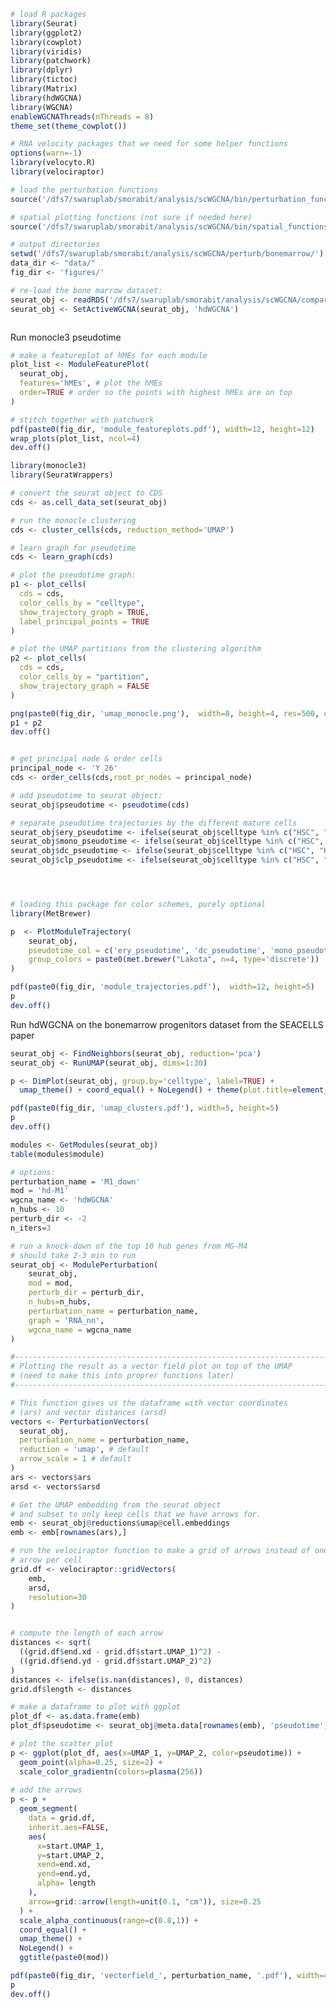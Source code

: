 
```r

# load R packages
library(Seurat)
library(ggplot2)
library(cowplot)
library(viridis)
library(patchwork)
library(dplyr)
library(tictoc)
library(Matrix)
library(hdWGCNA)
library(WGCNA)
enableWGCNAThreads(nThreads = 8)
theme_set(theme_cowplot())

# RNA velocity packages that we need for some helper functions
options(warn=-1)
library(velocyto.R)
library(velociraptor)

# load the perturbation functions 
source('/dfs7/swaruplab/smorabit/analysis/scWGCNA/bin/perturbation_functions.R')

# spatial plotting functions (not sure if needed here)
source('/dfs7/swaruplab/smorabit/analysis/scWGCNA/bin/spatial_functions.R')

# output directories
setwd('/dfs7/swaruplab/smorabit/analysis/scWGCNA/perturb/bonemarrow/')
data_dir <- "data/"
fig_dir <- 'figures/'

# re-load the bone marrow dataset:
seurat_obj <- readRDS('/dfs7/swaruplab/smorabit/analysis/scWGCNA/compare_seacells/data/seacells_hdWGCNA.rds')
seurat_obj <- SetActiveWGCNA(seurat_obj, 'hdWGCNA')



```

Run monocle3 pseudotime

```r

# make a featureplot of hMEs for each module
plot_list <- ModuleFeaturePlot(
  seurat_obj,
  features='hMEs', # plot the hMEs
  order=TRUE # order so the points with highest hMEs are on top
)

# stitch together with patchwork
pdf(paste0(fig_dir, 'module_featureplots.pdf'), width=12, height=12)
wrap_plots(plot_list, ncol=4)
dev.off()

library(monocle3)
library(SeuratWrappers)

# convert the seurat object to CDS
cds <- as.cell_data_set(seurat_obj)

# run the monocle clustering
cds <- cluster_cells(cds, reduction_method='UMAP')

# learn graph for pseudotime
cds <- learn_graph(cds)

# plot the pseudotime graph:
p1 <- plot_cells(
  cds = cds,
  color_cells_by = "celltype",
  show_trajectory_graph = TRUE,
  label_principal_points = TRUE
) 

# plot the UMAP partitions from the clustering algorithm
p2 <- plot_cells(
  cds = cds,
  color_cells_by = "partition",
  show_trajectory_graph = FALSE
)

png(paste0(fig_dir, 'umap_monocle.png'),  width=8, height=4, res=500, units='in')
p1 + p2
dev.off()


# get principal node & order cells
principal_node <- 'Y_26'
cds <- order_cells(cds,root_pr_nodes = principal_node)

# add pseudotime to seurat object:
seurat_obj$pseudotime <- pseudotime(cds)

# separate pseudotime trajectories by the different mature cells
seurat_obj$ery_pseudotime <- ifelse(seurat_obj$celltype %in% c("HSC", "MEP", 'Ery'), seurat_obj$pseudotime, NA)
seurat_obj$mono_pseudotime <- ifelse(seurat_obj$celltype %in% c("HSC", "HMP", 'Mono'), seurat_obj$pseudotime, NA)
seurat_obj$dc_pseudotime <- ifelse(seurat_obj$celltype %in% c("HSC", "HMP", 'DCPre', 'cDC', 'pDC'), seurat_obj$pseudotime, NA)
seurat_obj$clp_pseudotime <- ifelse(seurat_obj$celltype %in% c("HSC", "HMP", 'CLP'), seurat_obj$pseudotime, NA)




# loading this package for color schemes, purely optional
library(MetBrewer)

p  <- PlotModuleTrajectory(
    seurat_obj,
    pseudotime_col = c('ery_pseudotime', 'dc_pseudotime', 'mono_pseudotime', 'clp_pseudotime'),
    group_colors = paste0(met.brewer("Lakota", n=4, type='discrete'))
)

pdf(paste0(fig_dir, 'module_trajectories.pdf'),  width=12, height=5)
p
dev.off()


```

Run hdWGCNA on the bonemarrow progenitors dataset from the SEACELLS paper 

```r

seurat_obj <- FindNeighbors(seurat_obj, reduction='pca')
seurat_obj <- RunUMAP(seurat_obj, dims=1:30)

p <- DimPlot(seurat_obj, group.by='celltype', label=TRUE) +
  umap_theme() + coord_equal() + NoLegend() + theme(plot.title=element_blank())

pdf(paste0(fig_dir, 'umap_clusters.pdf'), width=5, height=5)
p
dev.off()

modules <- GetModules(seurat_obj)
table(modules$module)

# options:
perturbation_name = 'M1_down'
mod = 'hd-M1'
wgcna_name <- 'hdWGCNA'
n_hubs <- 10
perturb_dir <- -2
n_iters=3

# run a knock-down of the top 10 hub genes from MG-M4
# should take 2-3 min to run
seurat_obj <- ModulePerturbation(
    seurat_obj, 
    mod = mod,
    perturb_dir = perturb_dir,
    n_hubs=n_hubs,
    perturbation_name = perturbation_name,
    graph = 'RNA_nn',
    wgcna_name = wgcna_name
)

#-------------------------------------------------------------------------#
# Plotting the result as a vector field plot on top of the UMAP
# (need to make this into proprer functions later)
#-------------------------------------------------------------------------#

# This function gives us the dataframe with vector coordinates 
# (ars) and vector distances (arsd)
vectors <- PerturbationVectors(
  seurat_obj,
  perturbation_name = perturbation_name,
  reduction = 'umap', # default
  arrow_scale = 1 # default
)
ars <- vectors$ars 
arsd <- vectors$arsd

# Get the UMAP embedding from the seurat object 
# and subset to only keep cells that we have arrows for.
emb <- seurat_obj@reductions$umap@cell.embeddings
emb <- emb[rownames(ars),]

# run the velociraptor function to make a grid of arrows instead of one 
# arrow per cell
grid.df <- velociraptor::gridVectors(
    emb, 
    arsd,
    resolution=30
)


# compute the length of each arrow 
distances <- sqrt(
  ((grid.df$end.xd - grid.df$start.UMAP_1)^2) - 
  ((grid.df$end.yd - grid.df$start.UMAP_2)^2) 
)
distances <- ifelse(is.nan(distances), 0, distances)
grid.df$length <- distances

# make a dataframe to plot with ggplot
plot_df <- as.data.frame(emb)
plot_df$pseudotime <- seurat_obj@meta.data[rownames(emb), 'pseudotime']

# plot the scatter plot
p <- ggplot(plot_df, aes(x=UMAP_1, y=UMAP_2, color=pseudotime)) +
  geom_point(alpha=0.25, size=2) +
  scale_color_gradientn(colors=plasma(256))
  
# add the arrows
p <- p +
  geom_segment(
    data = grid.df,
    inherit.aes=FALSE,
    aes(
      x=start.UMAP_1, 
      y=start.UMAP_2, 
      xend=end.xd, 
      yend=end.yd,
      alpha= length
    ), 
    arrow=grid::arrow(length=unit(0.1, "cm")), size=0.25
  ) +
  scale_alpha_continuous(range=c(0.8,1)) +
  coord_equal() +
  umap_theme() +
  NoLegend() +
  ggtitle(paste0(mod))

pdf(paste0(fig_dir, 'vectorfield_', perturbation_name, '.pdf'), width=4, height=4)
p
dev.off()



```